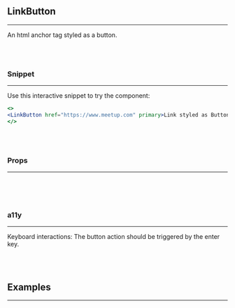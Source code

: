 
## LinkButton
---
An html anchor tag styled as a button.

<br/>
<br/>

### Snippet
---

Use this interactive snippet to try the component:
<br/>

```.jsx
<>
<LinkButton href="https://www.meetup.com" primary>Link styled as Button</LinkButton>
</>
```
<br/>
<br/>

### Props
---
<br/>
<PropsTable propMetaData={LinkButton.__docgenInfo} />

<br/>
<br/>

### a11y
---
Keyboard interactions: The button action should be triggered by the enter key.

<br/>
<br/>

## Examples
---

<Example />

